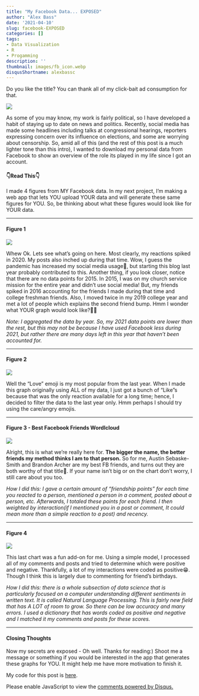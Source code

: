 ```yaml
---
title: "My Facebook Data... EXPOSED"
author: "Alex Bass"
date: '2021-04-10'
slug: facebook-EXPOSED
categories: []
tags:
- Data Visualization
- R
- Progamming
description: ''
thumbnail: images/fb_icon.webp
disqusShortname: alexbassc
---
```

Do you like the title? You can thank all of my click-bait ad consumption for that.

![](/./about_files/fb_icon.png#center)

As some of you may know, my work is fairly political, so I have developed a habit of staying up to date on news and politics. Recently, social media has made some headlines including talks at congressional hearings, reporters expressing concern over its influence on elections, and some are worrying about censorship. So, amid all of this (and the rest of this post is a much lighter tone than this intro), I wanted to download my personal data from Facebook to show an overview of the role its played in my life since I got an account.

#### 👇Read This👇

I made 4 figures from MY Facebook data. In my next project, I'm making a web app that lets YOU upload YOUR data and will generate these same figures for YOU. So, be thinking about what these figures would look like for YOUR data.

-------------------------------

#### Figure 1

![](/./about_files/trends.png#center)

Whew Ok. Lets see what's going on here. Most clearly, my reactions spiked in 2020. My posts also inched up during that time. Wow, I guess the pandemic has increased my social media usage😬, but starting this blog last year probably contributed to this. Another thing, if you look closer, notice that there are no data points for 2015. In 2015, I was on my church service mission for the entire year and didn't use social media! But, my friends spiked in 2016 accounting for the friends I made during that time and college freshman friends. Also, I moved twice in my 2019 college year and met a lot of people which explains the second friend bump. Hmm I wonder what YOUR graph would look like?👀👀

*Note: I aggregated the data by year. So, my 2021 data points are lower than the rest, but this may not be because I have used Facebook less during 2021, but rather there are many days left in this year that haven't been accounted for.*

-------------------------------

#### Figure 2

![](/./about_files/emoji.png#center)

Well the "Love" emoji is my most popular from the last year. When I made this graph originally using ALL of my data, I just got a bunch of "Like"s because that was the only reaction available for a long time; hence, I decided to filter the data to the last year only. Hmm perhaps I should try using the care/angry emojis.

-------------------------------

#### Figure 3 - Best Facebook Friends Wordlcloud

![](/./about_files/wc.png#center)

Alright, this is what we're really here for. **The bigger the name, the better friends my method thinks I am to that person.** So for me, Austin Sebaske-Smith and Brandon Archer are my best FB friends, and turns out they are both worthy of that title🥺. If your name isn't big or on the chart don't worry, I still care about you too.

*How I did this: I gave a certain amount of "friendship points" for each time you reacted to a person, mentioned a person in a comment, posted about a person, etc. Afterwards, I totaled these points for each friend. I then weighted by interaction(if I mentioned you in a post or comment, It could mean more than a simple reaction to a post) and recency.*

-------------------------------

#### Figure 4

![](/./about_files/sentiment.png#center)

This last chart was a fun add-on for me. Using a simple model, I processed all of my comments and posts and tried to determine which were positive and negative. Thankfully, a lot of my interactions were coded as positive😁. Though I think this is largely due to commenting for friend's birthdays.

*How I did this: there is a whole subsection of data science that is particularly focused on a computer understanding different sentiments in written text. It is called Natural Language Processing. This is fairly new field that has A LOT of room to grow. So there can be low accuracy  and many errors. I used a dictionary that has words coded as positive and negative and I matched it my comments and posts for these scores.*

-------------------------------

#### Closing Thoughts

Now my secrets are exposed - Oh well. Thanks for reading:) Shoot me a message or something if you would be interested in the app that generates these graphs for YOU. It might help me have more motivation to finish it.

My code for this post is [here](https://github.com/acbass49/FBdataAnalytics).

<div id="disqus_thread"></div>
<script>
/**
*  RECOMMENDED CONFIGURATION VARIABLES: EDIT AND UNCOMMENT THE SECTION BELOW TO INSERT DYNAMIC VALUES FROM YOUR PLATFORM OR CMS.
*  LEARN WHY DEFINING THESE VARIABLES IS IMPORTANT: https://disqus.com/admin/universalcode/#configuration-variables    */

var disqus_config = function () {
  this.page.url = 'https://alexbass.me/post/facebook-exposed/';  // Replace PAGE_URL with your page's canonical URL variable
  this.page.identifier = 'PAGE_IDENTIFIER1cdsa'; // Replace PAGE_IDENTIFIER with your page's unique identifier variable
};

(function() { // DON'T EDIT BELOW THIS LINE
var d = document, s = d.createElement('script');
s.src = 'https://alexbassc.disqus.com/embed.js';
s.setAttribute('data-timestamp', +new Date());
(d.head || d.body).appendChild(s);
})();
</script>
<noscript>Please enable JavaScript to view the <a href="https://disqus.com/?ref_noscript">comments powered by Disqus.</a></noscript>
